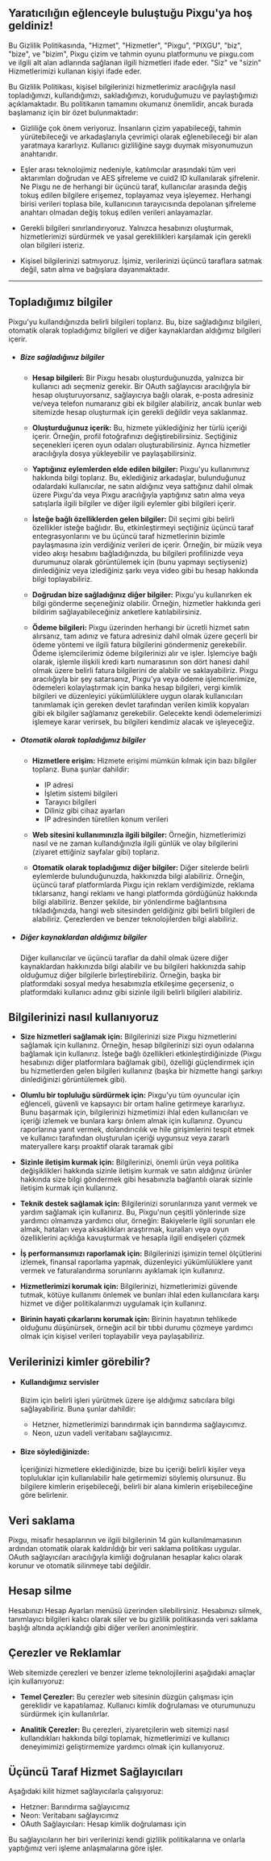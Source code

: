 ## Yaratıcılığın eğlenceyle buluştuğu Pixgu'ya hoş geldiniz!

Bu Gizlilik Politikasında, "Hizmet", "Hizmetler", "Pixgu", "PIXGU", "biz", "bize", ve "bizim", Pixgu çizim ve tahmin oyunu platformunu ve pixgu.com ve ilgili alt alan adlarında sağlanan ilgili hizmetleri ifade eder. "Siz" ve "sizin" Hizmetlerimizi kullanan kişiyi ifade eder.

Bu Gizlilik Politikası, kişisel bilgilerinizi hizmetlerimiz aracılığıyla nasıl topladığımızı, kullandığımızı, sakladığımızı, koruduğumuzu ve paylaştığımızı açıklamaktadır. Bu politikanın tamamını okumanız önemlidir, ancak burada başlamanız için bir özet bulunmaktadır:

- Gizliliğe çok önem veriyoruz. İnsanların çizim yapabileceği, tahmin yürütebileceği ve arkadaşlarıyla çevrimiçi olarak eğlenebileceği bir alan yaratmaya kararlıyız. Kullanıcı gizliliğine saygı duymak misyonumuzun anahtarıdır.

- Eşler arası teknolojimiz nedeniyle, katılımcılar arasındaki tüm veri aktarımları doğrudan ve AES şifreleme ve cuid2 ID kullanılarak şifrelenir. Ne Pixgu ne de herhangi bir üçüncü taraf, kullanıcılar arasında değiş tokuş edilen bilgilere erişemez, toplayamaz veya işleyemez. Herhangi birisi verileri toplasa bile, kullanıcının tarayıcısında depolanan şifreleme anahtarı olmadan değiş tokuş edilen verileri anlayamazlar.

- Gerekli bilgileri sınırlandırıyoruz. Yalnızca hesabınızı oluşturmak, hizmetlerimizi sürdürmek ve yasal gereklilikleri karşılamak için gerekli olan bilgileri isteriz.

- Kişisel bilgilerinizi satmıyoruz. İşimiz, verilerinizi üçüncü taraflara satmak değil, satın alma ve bağışlara dayanmaktadır.

---

## Topladığımız bilgiler

Pixgu'yu kullandığınızda belirli bilgileri toplarız. Bu, bize sağladığınız bilgileri, otomatik olarak topladığımız bilgileri ve diğer kaynaklardan aldığımız bilgileri içerir.

- ##### Bize sağladığınız bilgiler

  - **Hesap bilgileri:** Bir Pixgu hesabı oluşturduğunuzda, yalnızca bir kullanıcı adı seçmeniz gerekir. Bir OAuth sağlayıcısı aracılığıyla bir hesap oluşturuyorsanız, sağlayıcıya bağlı olarak, e-posta adresiniz ve/veya telefon numaranız gibi ek bilgiler alabiliriz, ancak bunlar web sitemizde hesap oluşturmak için gerekli değildir veya saklanmaz.

  - **Oluşturduğunuz içerik:** Bu, hizmete yüklediğiniz her türlü içeriği içerir. Örneğin, profil fotoğrafınızı değiştirebilirsiniz. Seçtiğiniz seçenekleri içeren oyun odaları oluşturabilirsiniz. Ayrıca hizmetler aracılığıyla dosya yükleyebilir ve paylaşabilirsiniz.

  - **Yaptığınız eylemlerden elde edilen bilgiler:** Pixgu'yu kullanımınız hakkında bilgi toplarız. Bu, eklediğiniz arkadaşlar, bulunduğunuz odalardaki kullanıcılar, ne satın aldığınız veya sattığınız dahil olmak üzere Pixgu'da veya Pixgu aracılığıyla yaptığınız satın alma veya satışlarla ilgili bilgiler ve diğer ilgili eylemler gibi bilgileri içerir.

  - **İsteğe bağlı özelliklerden gelen bilgiler:** Dil seçimi gibi belirli özellikler isteğe bağlıdır. Bu, etkinleştirmeyi seçtiğiniz üçüncü taraf entegrasyonlarını ve bu üçüncü taraf hizmetlerinin bizimle paylaşmasına izin verdiğiniz verileri de içerir. Örneğin, bir müzik veya video akışı hesabını bağladığınızda, bu bilgileri profilinizde veya durumunuz olarak görüntülemek için (bunu yapmayı seçtiyseniz) dinlediğiniz veya izlediğiniz şarkı veya video gibi bu hesap hakkında bilgi toplayabiliriz.

  - **Doğrudan bize sağladığınız diğer bilgiler:** Pixgu'yu kullanırken ek bilgi gönderme seçeneğiniz olabilir. Örneğin, hizmetler hakkında geri bildirim sağlayabileceğiniz anketlere katılabilirsiniz.

  - **Ödeme bilgileri:** Pixgu üzerinden herhangi bir ücretli hizmet satın alırsanız, tam adınız ve fatura adresiniz dahil olmak üzere geçerli bir ödeme yöntemi ve ilgili fatura bilgilerini göndermeniz gerekebilir. Ödeme işlemcilerimiz ödeme bilgilerinizi alır ve işler. İşlemciye bağlı olarak, işlemle ilişkili kredi kartı numarasının son dört hanesi dahil olmak üzere belirli fatura bilgilerini de alabilir ve saklayabiliriz. Pixgu aracılığıyla bir şey satarsanız, Pixgu'ya veya ödeme işlemcilerimize, ödemeleri kolaylaştırmak için banka hesap bilgileri, vergi kimlik bilgileri ve düzenleyici yükümlülüklere uygun olarak kullanıcıları tanımlamak için gereken devlet tarafından verilen kimlik kopyaları gibi ek bilgiler sağlamanız gerekebilir. Gelecekte kendi ödemelerimizi işlemeye karar verirsek, bu bilgileri kendimiz alacak ve işleyeceğiz.

- ##### Otomatik olarak topladığımız bilgiler

  - **Hizmetlere erişim:** Hizmete erişimi mümkün kılmak için bazı bilgiler toplarız. Buna şunlar dahildir:

    - IP adresi
    - İşletim sistemi bilgileri
    - Tarayıcı bilgileri
    - Diliniz gibi cihaz ayarları
    - IP adresinden türetilen konum verileri

  - **Web sitesini kullanımınızla ilgili bilgiler:** Örneğin, hizmetlerimizi nasıl ve ne zaman kullandığınızla ilgili günlük ve olay bilgilerini (ziyaret ettiğiniz sayfalar gibi) toplarız.

  - **Otomatik olarak topladığımız diğer bilgiler:** Diğer sitelerde belirli eylemlerde bulunduğunuzda, hakkınızda bilgi alabiliriz. Örneğin, üçüncü taraf platformlarda Pixgu için reklam verdiğimizde, reklama tıklarsanız, hangi reklamı ve hangi platformda gördüğünüz hakkında bilgi alabiliriz. Benzer şekilde, bir yönlendirme bağlantısına tıkladığınızda, hangi web sitesinden geldiğiniz gibi belirli bilgileri de alabiliriz. Çerezlerden ve benzer teknolojilerden bilgi alabiliriz.

- ##### Diğer kaynaklardan aldığımız bilgiler

  Diğer kullanıcılar ve üçüncü taraflar da dahil olmak üzere diğer kaynaklardan hakkınızda bilgi alabilir ve bu bilgileri hakkınızda sahip olduğumuz diğer bilgilerle birleştirebiliriz. Örneğin, başka bir platformdaki sosyal medya hesabımızla etkileşime geçerseniz, o platformdaki kullanıcı adınız gibi sizinle ilgili belirli bilgileri alabiliriz.

## Bilgilerinizi nasıl kullanıyoruz

- **Size hizmetleri sağlamak için:** Bilgilerinizi size Pixgu hizmetlerini sağlamak için kullanırız. Örneğin, hesap bilgilerinizi sizi oyun odalarına bağlamak için kullanırız. İsteğe bağlı özellikleri etkinleştirdiğinizde (Pixgu hesabınızı diğer platformlara bağlamak gibi), özelliği güçlendirmek için bu hizmetlerden gelen bilgileri kullanırız (başka bir hizmette hangi şarkıyı dinlediğinizi görüntülemek gibi).

- **Olumlu bir topluluğu sürdürmek için:** Pixgu'yu tüm oyuncular için eğlenceli, güvenli ve kapsayıcı bir ortam haline getirmeye kararlıyız. Bunu başarmak için, bilgilerinizi hizmetimizi ihlal eden kullanıcıları ve içeriği izlemek ve bunlara karşı önlem almak için kullanırız. Oyuncu raporlarına yanıt vermek, dolandırıcılık ve hile girişimlerini tespit etmek ve kullanıcı tarafından oluşturulan içeriği uygunsuz veya zararlı materyallere karşı proaktif olarak taramak gibi

- **Sizinle iletişim kurmak için:** Bilgilerinizi, önemli ürün veya politika değişiklikleri hakkında sizinle iletişim kurmak ve satın aldığınız ürünler hakkında size bilgi göndermek gibi hesabınızla bağlantılı olarak sizinle iletişim kurmak için kullanırız.

- **Teknik destek sağlamak için:** Bilgilerinizi sorunlarınıza yanıt vermek ve yardım sağlamak için kullanırız. Bu, Pixgu'nun çeşitli yönlerinde size yardımcı olmamıza yardımcı olur, örneğin: Bakiyelerle ilgili sorunları ele almak, hataları veya aksaklıkları araştırmak, kuralları veya oyun özelliklerini açıklığa kavuşturmak ve hesapla ilgili endişeleri çözmek

- **İş performansımızı raporlamak için:** Bilgilerinizi işimizin temel ölçütlerini izlemek, finansal raporlama yapmak, düzenleyici yükümlülüklere yanıt vermek ve faturalandırma sorunlarını ayıklamak için kullanırız.

- **Hizmetlerimizi korumak için:** Bilgilerinizi, hizmetlerimizi güvende tutmak, kötüye kullanımı önlemek ve bunları ihlal eden kullanıcılara karşı hizmet ve diğer politikalarımızı uygulamak için kullanırız.

- **Birinin hayati çıkarlarını korumak için:** Birinin hayatının tehlikede olduğunu düşünürsek, örneğin acil bir tıbbi durumu çözmeye yardımcı olmak için kişisel verileri toplayabilir veya paylaşabiliriz.

## Verilerinizi kimler görebilir?

- #### Kullandığımız servisler

  Bizim için belirli işleri yürütmek üzere işe aldığımız satıcılara bilgi sağlayabiliriz. Buna şunlar dahildir:

  - Hetzner, hizmetlerimizi barındırmak için barındırma sağlayıcımız.
  - Neon, uzun vadeli veritabanı sağlayıcımız.

- #### Bize söylediğinizde:

  İçeriğinizi hizmetlere eklediğinizde, bize bu içeriği belirli kişiler veya topluluklar için kullanılabilir hale getirmemizi söylemiş olursunuz. Bu bilgilere kimlerin erişebileceği, belirli bir alana kimlerin erişebileceğine göre belirlenir.

## Veri saklama

Pixgu, misafir hesaplarının ve ilgili bilgilerinin 14 gün kullanılmamasının ardından otomatik olarak kaldırıldığı bir veri saklama politikası uygular. OAuth sağlayıcıları aracılığıyla kimliği doğrulanan hesaplar kalıcı olarak korunur ve otomatik silinmeye tabi değildir.

## Hesap silme

Hesabınızı Hesap Ayarları menüsü üzerinden silebilirsiniz. Hesabınızı silmek, tanımlayıcı bilgileri kalıcı olarak siler ve bu gizlilik politikasında veri saklama başlığı altında açıklandığı gibi diğer verileri anonimleştirir.

## Çerezler ve Reklamlar

Web sitemizde çerezleri ve benzer izleme teknolojilerini aşağıdaki amaçlar için kullanıyoruz:

- **Temel Çerezler:** Bu çerezler web sitesinin düzgün çalışması için gereklidir ve kapatılamaz. Kullanıcı kimlik doğrulaması ve oturumunuzu sürdürmek için kullanılırlar.

- **Analitik Çerezler:** Bu çerezleri, ziyaretçilerin web sitemizi nasıl kullandıkları hakkında bilgi toplamak, hizmetlerimizi ve kullanıcı deneyimimizi geliştirmemize yardımcı olmak için kullanıyoruz.

## Üçüncü Taraf Hizmet Sağlayıcıları

Aşağıdaki kilit hizmet sağlayıcılarla çalışıyoruz:

- Hetzner: Barındırma sağlayıcımız
- Neon: Veritabanı sağlayıcımız
- OAuth Sağlayıcıları: Hesap kimlik doğrulaması için

Bu sağlayıcıların her biri verilerinizi kendi gizlilik politikalarına ve onlarla yaptığımız veri işleme anlaşmalarına göre işler.
